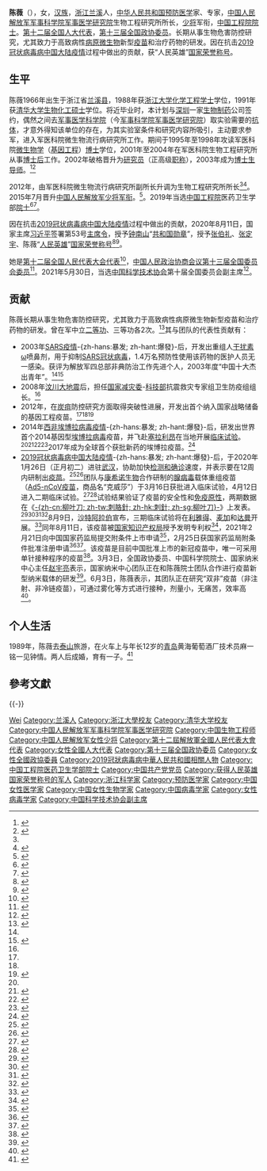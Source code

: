 {{NoteTA
|G1 = 地名
|1 = zh-cn:埃博拉;zh-tw:伊波拉;zh-hk:伊波拉;zh-sg:伊波拉;
}}
{{Infobox officeholder
| 前缀尊称 = [[中华人民共和国国家荣誉称号|人民英雄]]
| 姓名 = 陈薇
| 后缀尊称 = [[中国工程院院士|院士]]
| image_size = 300px
| 性别 = 女
| 出生日期 = {{Birth date and age|1966|02|26}}
| 出生地点 = {{PRC}}[[浙江省|浙江省]][[兰溪市|兰溪市]]
| 国籍 = {{Flagicon|CHN}} [[中华人民共和国国籍法|中国]]
| 民族 = [[汉族|汉族]]
| 语言 = [[汉语|汉语]]、[[英语|英语]]
| 公民权 = {{PRC}}
| 教育程度 = 博士研究生
| 母校 = [[浙江大学|浙江大学]] <small>学士</small><br>[[清华大学|清华大学]] <small>硕士</small><br>[[中国人民解放军|中国人民解放军]][[中国人民解放军军事医学科学院|军事医学科学院]] <small>博士</small>
| 活跃时期 = 
| 年代 = 
| 组织 = 
| 机构 = [[中国人民解放军|中国人民解放军]][[中国人民解放军军事科学院|军事科学院]][[中国人民解放军军事科学院军事医学研究院|军事医学研究院]]生物工程研究所
| 知名原因 = 针对[[严重急性呼吸道综合征冠状病毒|SARS病毒]]、[[炭疽桿菌|炭疽桿菌]]、[[埃博拉病毒屬|埃博拉病毒]]、[[严重急性呼吸系统综合征冠状病毒2|SARS病毒2型]]等高危病原体的[[疫苗|疫苗]]和药物的研发
| 研究领域 = {{le|生物防御|Biodefense}}
| 配偶 = <!-- {{Marriage|姓名|结婚年|离婚年}} -->
| 儿女 = 
| 父母 = 
| 亲属 = 
| 家族成员 = 
| 获奖 = [[立功奖章|个人二等功]]、三等功各2次
| 网站 = <!-- {{URL|example.com}} -->
| 经历 = 
| 政党 = {{CPC}}
| 头衔 = [[中国工程院|中国工程院]][[中国工程院院士|院士]]（2019年） <br />[[国家荣誉称号|人民英雄]]（2020年） 
| rank = [[File:PLA_Major_General.svg|15px]] [[中国人民解放军少将|中国人民解放军少将]]
 | battles = [[嚴重急性呼吸系統綜合症疫情|2003年SARS疫情]]<br />2014年[[西非伊波拉病毒疫症|西非埃博拉病毒疫情]]<br />[[2019冠状病毒病中国大陆疫情|2019冠状病毒病中国大陆疫情]]
 | commands = [[中国人民解放军军事科学院军事医学研究院|中国人民解放军军事科学院军事医学研究院]]生物工程研究所（所长）
}}

'''陈薇'''（{{bd|1966年|2月26日|}}），女，[[汉族|汉族]]，[[浙江省|浙江]][[兰溪县|兰溪]]人，[[中华人民共和国|中华人民共和国]][[预防医学|预防医学]]家、{{le|生物防御|Biodefense}}专家，[[中国人民解放军军事科学院军事医学研究院|中国人民解放军军事科学院军事医学研究院]]生物工程研究所所长，[[中国人民解放军少将|少将]]军衔，[[中国工程院院士|中国工程院院士]]。[[第十二届全国人民代表大会|第十二届全国人大]][[第十二届全国人民代表大会代表名单|代表]]，[[中国人民政治协商会议第十三届全国委员会|第十三届全国政协]][[中国人民政治协商会议第十三届全国委员会委员名单|委员]]。长期从事生物危害防控研究，尤其致力于高致病性[[病原微生物|病原微生物]]新型[[疫苗|疫苗]]和治疗药物的研发。因在抗击[[2019冠状病毒病中国大陆疫情|2019冠状病毒病中国大陆疫情]]过程中做出的贡献，获“人民英雄”[[国家荣誉称号|国家荣誉称号]]。

== 生平 ==
陈薇1966年出生于浙江省[[兰溪县|兰溪县]]，1988年获[[浙江大学|浙江大学]][[化学工程|化学工程]][[学士|学士]]学位，1991年获[[清华大学|清华大学]][[生物化工|生物化工]][[硕士|硕士]]学位。将近毕业时，本计划与[[深圳市|深圳]]一家[[生物制药|生物制药]]公司签约，偶然之间去[[中国人民解放军军事医学科学院|军事医学科学院]]（今[[中国人民解放军军事科学院|军事科学院]][[中国人民解放军军事科学院军事医学研究院|军事医学研究院]]）取实验需要的[[抗体|抗体]]，才意外得知该单位的存在，为其实验室条件和研究内容所吸引，主动要求参军，进入军医科院微生物流行病研究所工作。期间于1995年至1998年攻读军医科院[[微生物学|微生物学]]（[[基因工程|基因工程]]）[[博士|博士]]学位，2001年至2004年在军医科院生物工程研究所从事[[博士后|博士后]]工作。2002年破格晋升为[[研究员|研究员]]（正高级[[职称|职称]]），2003年成为[[博士導師|博士生导师]]。<ref name="thesis">{{cite thesis |author=陈薇|title=重组炭疽毒素的表达和毒素抑制剂的探索研究|year=2004|institution=中国人民解放军军事医学科学院|degree=生物学博士后}}</ref><ref name="CW">{{cite web|title=认准的路就要坚定地走下去:在清华大学2012年夏季研究生毕业典礼上的发言|url=https://www.tsinghua.edu.cn/publish/thunews/10303/2012/20120703151311406134283/20120703151311406134283_.html|accessdate=2020-02-09|author=陈薇|date=2012-07-03|publisher=清华大学|archiveurl=https://web.archive.org/web/20180811210058/http://www.tsinghua.edu.cn/publish/thunews/10303/2012/20120703151311406134283/20120703151311406134283_.html|archivedate=2018-08-11|dead-url=no}}</ref>

2012年，由军医科院微生物流行病研究所副所长升调为生物工程研究所所长<ref name="CW" /><ref>{{cite web|title=中国青年女科学家奖之陈薇|url=http://lady.163.com/11/1205/14/7KH2IIVG002626I3.html|date=2011-12-05|publisher=网易|archiveurl=https://web.archive.org/web/20200221115926/http://lady.163.com/11/1205/14/7KH2IIVG002626I3.html|archivedate=2020-02-21|dead-url=no|access-date=2020-02-09}}</ref>。2015年7月晋升[[中国人民解放军|中国人民解放军]][[中国人民解放军少将|少将]][[中国人民解放军军衔|军衔]]。<ref>{{cite journal|title=坚守公共卫生安全一线的女少将|author=姜天海|journal=科学新闻|issue=02|year=2016|page=68-69}}</ref>。2019年当选[[中国工程院|中国工程院]]医药卫生学部[[中国工程院院士|院士]]<ref>{{cite web|title=中国工程院2019年院士增选结果|url=http://www.cae.cn/cae/html/main/col323/2019-11/22/20191122095745643268594_1.html|accessdate=2020-02-09|date=2019-11-22|publisher=中国工程院|archiveurl=https://web.archive.org/web/20191128053136/http://www.cae.cn/cae/html/main/col323/2019-11/22/20191122095745643268594_1.html|archivedate=2019-11-28|dead-url=no}}</ref><ref>{{cite web|title=院士名单 陈薇|url=http://www.cae.cn/cae/html/main/colys/41005183.html|accessdate=2020-08-11|publisher=中国工程院|archiveurl=https://web.archive.org/web/20200814120549/http://www.cae.cn/cae/html/main/colys/41005183.html|archivedate=2020-08-14|dead-url=no}}</ref>。

因在抗击[[2019冠状病毒病中国大陆疫情|2019冠状病毒病中国大陆疫情]]过程中做出的贡献，2020年8月11日，国家主席[[习近平|习近平]]签署第53号[[中华人民共和国主席令|主席令]]，授予[[钟南山|钟南山]]“[[共和国勋章|共和国勋章]]”，授予[[张伯礼|张伯礼]]、[[张定宇_(1963年)|张定宇]]、陈薇“[[人民英雄|人民英雄]]”[[国家荣誉称号|国家荣誉称号]]<ref name=f1>{{cite web |title=中华人民共和国主席令 |url= http://paper.people.com.cn/rmrb/html/2020-08/12/nw.D110000renmrb_20200812_2-04.htm |access-date=2021-03-07|work=[[人民日报|人民日报]]}}</ref><ref>{{cite web|title=国家主席习近平签署主席令 授予在抗击新冠肺炎疫情斗争中作出杰出贡献的人士国家勋章和国家荣誉称号|url=http://www.gov.cn/xinwen/2020-08/11/content_5534120.htm|date=2020-08-11|publisher=中华人民共和国中央人民政府|agency=新华社|archiveurl=https://web.archive.org/web/20200814121403/http://www.gov.cn/xinwen/2020-08/11/content_5534120.htm|archivedate=2020-08-14|dead-url=no|access-date=2020-08-11}}</ref>。

她是[[第十二届全国人民代表大会|第十二届全国人民代表大会]][[第十二届全国人民代表大会代表名单|代表]]<ref>{{cite web|title=中华人民共和国第十二届全国人民代表大会代表名单|url=http://www.npc.gov.cn/npc/c12489/201302/e136a65842d94a10b1fea1cadd541636.shtml|accessdate=2020-02-09|date=2013-02-27|publisher=全国人大网|archiveurl=https://web.archive.org/web/20200221120053/http://www.npc.gov.cn/npc/c12489/201302/e136a65842d94a10b1fea1cadd541636.shtml|archivedate=2020-02-21|dead-url=yes}}</ref>，[[中国人民政治协商会议第十三届全国委员会|中国人民政治协商会议第十三届全国委员会]][[中国人民政治协商会议第十三届全国委员会委员名单|委员]]<ref>{{Cite web|title=中国人民政治协商会议第十三届全国委员会委员名单|url=http://www.cppcc.gov.cn/zxww/2019/03/02/ARTI1551523795257387.shtml|accessdate=2020-02-09|date=2019-03-02|publisher=中国政协网|archiveurl=https://web.archive.org/web/20190730073904/http://www.cppcc.gov.cn/zxww/2019/03/02/ARTI1551523795257387.shtml|archivedate=2019-07-30|dead-url=no}}</ref>。2021年5月30日，当选[[中国科学技术协会|中国科学技术协会]]第十届全国委员会副主席<ref>{{cite news |author1=温竞华 |title=万钢连任中国科协第十届主席 陈薇、黄璐琦等当选副主席 |url=http://www.xinhuanet.com/2021-05/30/c_1127510465.htm |accessdate=2021-06-01 |work=新华网 |date=2021-05-30 |archive-date=2021-06-02 |archive-url=https://web.archive.org/web/20210602213442/http://www.xinhuanet.com/2021-05/30/c_1127510465.htm |dead-url=no }}</ref>。

== 贡献 ==
陈薇长期从事生物危害防控研究，尤其致力于高致病性病原微生物新型疫苗和治疗药物的研发。曾在军中立[[立功奖章|二等功]]、三等功各2次。<ref>{{cite news|title=习主席祝愿她在医学尖端领域取得更大成绩|location=北京|publisher=解放军报|url=http://www.81.cn/jfjbmap/content/2016-05/03/content_143370.htm|date=2016-05-03|author=庄颖娜,徐叶青,花晓|archiveurl=https://web.archive.org/web/20200221120514/http://www.81.cn/jfjbmap/content/2016-05/03/content_143370.htm|archivedate=2020-02-21|dead-url=no|accessdate=2020-02-09}}</ref>其与团队的代表性贡献有：

* 2003年[[嚴重急性呼吸系統綜合症疫情|SARS疫情]]-{zh-hans:暴发; zh-hant:爆發}-后，开发出重组人[[干扰素|干扰素]]ω喷鼻剂，用于抑制[[严重急性呼吸道综合征冠状病毒|SARS冠状病毒]]，1.4万名预防性使用该药物的医护人员无一感染。获评为解放军四总部非典防治工作先进个人，2003年度“中国十大杰出青年”。<ref name="CW" /><ref name="SLF">{{cite news|title=纤手铸造生物防控坚盾|location=北京|publisher=解放军报|url=http://www.81.cn/jfjbmap/content/2018-06/02/content_207615.htm|date=2018-06-02|authors=邵龙飞、庄颖娜、曲鸣明|archiveurl=https://web.archive.org/web/20200221120632/http://www.81.cn/jfjbmap/content/2018-06/02/content_207615.htm|archivedate=2020-02-21|dead-url=no|accessdate=2020-02-09}}</ref>
* 2008年[[汶川大地震|汶川大地震]]后，担任[[国家减灾委员会|国家减灾委]]-[[中华人民共和国科学技术部|科技部]]抗震救灾专家组卫生防疫组组长。<ref name="SLF" />
* 2012年，在[[炭疽|炭疽]]防控研究方面取得突破性进展，开发出首个纳入国家战略储备的基因工程疫苗。<ref name="CW" /><ref name="SLF" /><ref name="QMM">{{cite journal|title=前瞻与坚守,创新与突破——访2014基因型埃博拉疫苗研发团队领军人陈薇 |author=曲鸣明|journal=生物技术通讯|issue=01|year=2017|volume=28|page=1-7}}</ref>
* 2014年[[西非伊波拉病毒疫症|西非埃博拉病毒疫情]]-{zh-hans:暴发; zh-hant:爆發}-后，研发出世界首个2014基因型[[埃博拉病毒|埃博拉病毒]]疫苗，并飞赴[[塞拉利昂|塞拉利昂]]在当地开展[[临床试验|临床试验]]。<ref name="QMM" /><ref>{{Cite journal|title=Safety and immunogenicity of a novel recombinant adenovirus type-5 vector-based Ebola vaccine in healthy adults in China: preliminary report of a randomised, double-blind, placebo-controlled, phase 1 trial|url=https://www.thelancet.com/journals/lancet/article/PIIS0140-6736(15)60553-0/abstract|last=Zhu|first=Feng-Cai|last2=Hou|first2=Li-Hua|date=2015-06-06|journal=The Lancet|issue=9984|doi=10.1016/S0140-6736(15)60553-0|volume=385|pages=2272–2279|language=en|issn=0140-6736|pmid=25817373|last3=Li|first3=Jing-Xin|last4=Wu|first4=Shi-Po|last5=Liu|first5=Pei|last6=Zhang|first6=Gui-Rong|last7=Hu|first7=Yue-Mei|last8=Meng|first8=Fan-Yue|last9=Xu|first9=Jun-Jie}}</ref><ref>{{Cite journal|title=Safety and immunogenicity of a recombinant adenovirus type-5 vector-based Ebola vaccine in healthy adults in Sierra Leone: a single-centre, randomised, double-blind, placebo-controlled, phase 2 trial|url=https://www.thelancet.com/journals/lancet/article/PIIS0140-6736(16)32617-4/abstract|last=Zhu|first=Feng-Cai|last2=Wurie|first2=Alie H.|date=2017-02-11|journal=The Lancet|issue=10069|doi=10.1016/S0140-6736(16)32617-4|volume=389|pages=621–628|language=en|issn=0140-6736|pmid=28017399|last3=Hou|first3=Li-Hua|last4=Liang|first4=Qi|last5=Li|first5=Yu-Hua|last6=Russell|first6=James B. W.|last7=Wu|first7=Shi-Po|last8=Li|first8=Jing-Xin|last9=Hu|first9=Yue-Mei}}</ref><ref>{{Cite journal|title=Immunity duration of a recombinant adenovirus type-5 vector-based Ebola vaccine and a homologous prime-boost immunisation in healthy adults in China: final report of a randomised, double-blind, placebo-controlled, phase 1 trial|url=https://www.thelancet.com/journals/langlo/article/PIIS2214-109X(16)30367-9/abstract|last=Li|first=Jing-Xin|last2=Hou|first2=Li-Hua|date=2017-03-01|journal=The Lancet Global Health|issue=3|doi=10.1016/S2214-109X(16)30367-9|volume=5|pages=e324–e334|language=en|pmid=28017642|last3=Meng|first3=Fan-Yue|last4=Wu|first4=Shi-Po|last5=Hu|first5=Yue-Mei|last6=Liang|first6=Qi|last7=Chu|first7=Kai|last8=Zhang|first8=Zhe|last9=Xu|first9=Jun-Jie|issn=2214-109X}}</ref>2017年成为全球首个获批新药的埃博拉疫苗。<ref>{{cite web|title=全球首个获批新药的埃博拉疫苗诞生记|url=http://news.sciencenet.cn/htmlnews/2017/10/392365.shtm|accessdate=2020-02-09|author=甘晓|date=2017-10-29|website=科学网|archiveurl=https://web.archive.org/web/20190716194645/http://news.sciencenet.cn/htmlnews/2017/10/392365.shtm|archivedate=2019-07-16|dead-url=no}}</ref>
* [[2019冠状病毒病|2019冠状病毒病]][[2019冠状病毒病中国大陆疫情|中国大陆疫情]]-{zh-hans:暴发; zh-hant:爆發}-后，于2020年1月26日（正月初二）进驻[[武汉|武汉]]，协助加快[[2019冠状病毒病检测|检测和确诊]]速度，并表示要在12周内研制出[[2019冠状病毒病疫苗|疫苗]]。<ref>{{cite news|title=军队专家组深入疫区进行科研攻关|location=北京|publisher=解放军报|url=http://www.81.cn/jfjbmap/content/2020-01/31/content_253028.htm|date=2020-01-31|author=孙兴维,张振威|archiveurl=https://web.archive.org/web/20200221120706/http://www.81.cn/jfjbmap/content/2020-01/31/content_253028.htm|archivedate=2020-02-21|dead-url=no|accessdate=2020-02-09}}</ref><ref>{{cite web|title=疫情拐点将到？陈薇院士：最坏打算，最充分方案，最长期奋战！|url=http://news.sciencenet.cn/htmlnews/2020/2/435299.shtm|author=李晨阳|date=2020-02-01|publisher=中国科学报社|archiveurl=https://web.archive.org/web/20200221120752/http://news.sciencenet.cn/htmlnews/2020/2/435299.shtm|archivedate=2020-02-21|dead-url=no|access-date=2020-02-09}}</ref>团队与[[康希诺生物|康希诺生物]]合作研制的[[腺病毒|腺病毒]]载体重组疫苗（[[克威莎2019冠状病毒病疫苗|Ad5-nCoV疫苗]]，商品名“克威莎”）于3月16日获批进入临床试验，4月12日进入二期临床试验。<ref>{{cite news|title=重组新冠疫苗获批启动临床试验|location=北京|publisher=解放军报|url=http://www.81.cn/jfjbmap/content/2020-03/18/content_256774.htm|date=2020-03-18|author=孙兴维,邵龙飞|accessdate=2020-04-18|archiveurl=https://web.archive.org/web/20200720104043/http://www.81.cn/jfjbmap/content/2020-03/18/content_256774.htm|archivedate=2020-07-20|dead-url=no}}</ref><ref>{{cite news|title=我国腺病毒载体重组新冠病毒疫苗率先进入二期临床试验|location=北京|publisher=解放军报|url=http://www.81.cn/jfjbmap/content/2020-04/15/content_258974.htm|date=2020-04-15|author=张振威,邵龙飞|accessdate=2020-04-18|archiveurl=https://web.archive.org/web/20200720104731/http://www.81.cn/jfjbmap/content/2020-04/15/content_258974.htm|archivedate=2020-07-20|dead-url=no}}</ref>试验结果验证了疫苗的安全性和[[免疫原性|免疫原性]]，两期数据在《[[柳葉刀_(雜誌)|-{zh-cn:柳叶刀; zh-tw:刺胳針; zh-hk:刺針; zh-sg:柳叶刀}-]]》上发表。<ref>{{Cite journal|title=Safety, tolerability, and immunogenicity of a recombinant adenovirus type-5 vectored COVID-19 vaccine: a dose-escalation, open-label, non-randomised, first-in-human trial|url=https://www.thelancet.com/journals/lancet/article/PIIS0140-6736(20)31208-3/abstract|last=Zhu|first=Feng-Cai|last2=Li|first2=Yu-Hua|date=2020-06-13|journal=The Lancet|issue=10240|doi=10.1016/S0140-6736(20)31208-3|volume=395|pages=1845–1854|language=en|issn=0140-6736|pmid=32450106|last3=Guan|first3=Xu-Hua|last4=Hou|first4=Li-Hua|last5=Wang|first5=Wen-Juan|last6=Li|first6=Jing-Xin|last7=Wu|first7=Shi-Po|last8=Wang|first8=Bu-Sen|last9=Wang|first9=Zhao}}</ref><ref>{{cite journal|title=Safety, tolerability, and immunogenicity of a recombinant adenovirus type-5 vectored COVID-19 vaccine: a dose-escalation, open-label, non-randomised, first-in-human trial|url=https://linkinghub.elsevier.com/retrieve/pii/S0140673620312083|last=Zhu|first=Feng-Cai|last2=Li|first2=Yu-Hua|date=2020-06|journal=The Lancet|issue=10240|doi=10.1016/S0140-6736(20)31208-3|volume=395|pages=1845–1854|language=en|pmc=PMC7255193|pmid=32450106|last3=Guan|first3=Xu-Hua|last4=Hou|first4=Li-Hua|last5=Wang|first5=Wen-Juan|last6=Li|first6=Jing-Xin|last7=Wu|first7=Shi-Po|last8=Wang|first8=Bu-Sen|last9=Wang|first9=Zhao|access-date=2021-01-21|archive-date=2021-01-23|archive-url=https://web.archive.org/web/20210123063621/https://linkinghub.elsevier.com/retrieve/pii/S0140673620312083|dead-url=no}}</ref><ref>{{Cite journal|title=Immunogenicity and safety of a recombinant adenovirus type-5-vectored COVID-19 vaccine in healthy adults aged 18 years or older: a randomised, double-blind, placebo-controlled, phase 2 trial|url=https://www.thelancet.com/journals/lancet/article/PIIS0140-6736(20)31605-6/abstract|last=Zhu|first=Feng-Cai|last2=Guan|first2=Xu-Hua|date=2020-08-15|journal=The Lancet|issue=10249|doi=10.1016/S0140-6736(20)31605-6|volume=396|pages=479–488|language=en|issn=0140-6736|pmid=32702299|last3=Li|first3=Yu-Hua|last4=Huang|first4=Jian-Ying|last5=Jiang|first5=Tao|last6=Hou|first6=Li-Hua|last7=Li|first7=Jing-Xin|last8=Yang|first8=Bei-Fang|last9=Wang|first9=Ling}}</ref><ref>{{cite news|title=新冠疫苗Ⅱ期临床试验取得进展|location=北京|publisher=解放军报|url=http://www.81.cn/jfjbmap/content/2020-07/22/content_266644.htm|date=2020-07-22|author=邵龙飞,张振威|accessdate=2020-08-11|archivedate=2020-08-14|archiveurl=https://web.archive.org/web/20200814122008/http://www.81.cn/jfjbmap/content/2020-07/22/content_266644.htm|dead-url=no}}</ref>8月9日，[[沙特阿拉伯|沙特阿拉伯]]{{le|沙特阿拉伯卫生部|Ministry of Health (Saudi Arabia)|卫生部}}宣布，三期临床试验将在[[利雅得|利雅得]]、[[麦加|麦加]]和[[达曼_(沙特阿拉伯)|达曼]]开展。<ref>{{cite news|url=https://www.moh.gov.sa/en/Ministry/MediaCenter/News/Pages/News-2020-08-08-003.aspx|date=2020-08-08|title=MOH: Our Research Continues, New COVID-19 Vaccine Trials to Be Conducted|publisher=沙特阿拉伯卫生部|language=en|accessdate=2020-08-14|archivedate=2020-08-10|archiveurl=https://web.archive.org/web/20200810133446/https://www.moh.gov.sa/en/Ministry/MediaCenter/News/Pages/News-2020-08-08-003.aspx|dead-url=no}}</ref>同年8月11日，该疫苗被[[国家知识产权局|国家知识产权局]]授予发明专利权<ref>{{cite news|url=http://news.ynet.com/2020/08/16/2803023t70.html|title=国内首个！陈薇院士团队新冠疫苗获得专利|work=[[北京青年报|北京青年报]]|date=2020-08-16|accessdate=2020-08-16}}</ref>，2021年2月21日向中国国家药监局提交附条件上市申请<ref>{{cite news |author1=李潇潇 |title=陈薇院士团队与康希诺生物新冠疫苗附条件上市申请获受理 |url=https://finance.sina.com.cn/chanjing/cyxw/2021-02-24/doc-ikftpnny9437688.shtml |accessdate=2021-02-24 |work=澎湃新闻 |date=2021-02-24}}</ref>，2月25日获国家药监局附条件批准注册申请<ref>{{cite news|url=http://news.cri.cn/20210225/db2cd084-91cc-b0d7-c1d0-a2802309ef33.html|title=国家药监局附条件批准两家公司新冠疫苗注册申请|publisher=中央广电总台央视新闻客户端|date=2021-02-25|accessdate=2021-02-25}}</ref><ref>{{cite news |title=中国国家药监局附条件批准国药集团武汉和康希诺两公司新冠疫苗注册申请 |url=https://cn.reuters.com/article/china-covid19-vaccines-approval-0225-thu-idCNKBS2AQ066}}</ref>。该疫苗是目前中国批准上市的新冠疫苗中，唯一可采用单针接种程序的疫苗<ref>{{cite web|title=国内首个单针接种的新冠疫苗获批上市 |url=https://www.bjnews.com.cn/detail/161434174815958.html|accessdate=2021-02-26|work=新京报 - 好新闻，无止境}}</ref>。3月3日，全国政协委员、中国科学院院士、国家纳米中心主任[[赵宇亮|赵宇亮]]表示，国家纳米中心团队正在和陈薇院士团队合作进行疫苗新型纳米载体的研发<ref>{{cite news |title=陈薇、钟南山团队均已部署新型疫苗研发 |url=https://www.chinanews.com/gn/2021/03-06/9426040.shtml |accessdate=2021-03-07 |work=科技日报微信公众号 |date=2021-03-06 |archive-date=2021-03-10 |archive-url=https://web.archive.org/web/20210310164014/http://www.chinanews.com/gn/2021/03-06/9426040.shtml |dead-url=no }}</ref>。6月3日，陈薇表示，其团队正在研究“双非”疫苗（非注射、非冷链疫苗），可通过雾化等方式进行接种，剂量小，无痛苦，效率高<ref>{{Cite web|title=陈薇院士：雾化吸入式新冠疫苗正在申请紧急使用|url=http://www.thepaper.cn/newsDetail_forward_12976525|access-date=2021-06-08|date=2021-06-03|publisher=澎湃新闻|archive-date=2021-06-08|archive-url=https://web.archive.org/web/20210608151049/http://www.thepaper.cn/newsDetail_forward_12976525|dead-url=no}}</ref>。<!--部分中国大陆以外的媒体报道陈薇已接手武汉病毒研究所，但消息来源都非常不明确，部分显示是微博豆瓣用户，部分则称“综合中媒”，亦不明确何谓“接手”。若没有“有明确消息来源”的报道，请勿添加相关内容。-->

== 个人生活 ==
1989年，陈薇去[[泰山|泰山]]旅游，在火车上与年长12岁的[[青岛市|青岛]]黄海葡萄酒厂技术员麻一铭一见钟情。两人后成婚，育有一子。<ref>{{cite journal|title=科学家陈薇：我相信爱情|author=苏容|url=http://www.womenofchina.com/2012/0308/131.shtml|journal=中国妇女|accessdate=2020-03-03|issue=1|year=2012|page=14-15|archiveurl=https://web.archive.org/web/20200303221936/http://www.womenofchina.com/2012/0308/131.shtml|archivedate=2020-03-03|dead-url=no}}</ref>

== 參考文獻 ==
{{Reflist}}

{{-}}
{{国家荣誉称号获得者}}
{{中国工程院医药卫生学部院士}}
{{中国医学科学院学术咨询委员会基础医学与生物学部学部委员}}
{{2019冠狀病毒病中國大陸疫情}}

{{Authority control}}
{{DEFAULTSORT:Chen陈}}
[[Category:陈姓|Wei]]
[[Category:兰溪人|Category:兰溪人]]
[[Category:浙江大學校友|Category:浙江大學校友]]
[[Category:清华大学校友|Category:清华大学校友]]
[[Category:中国人民解放军军事科学院军事医学研究院|Category:中国人民解放军军事科学院军事医学研究院]]
[[Category:中国生物工程师|Category:中国生物工程师]]
[[Category:中国人民解放军女性少将|Category:中国人民解放军女性少将]]
[[Category:第十二屆解放軍全國人民代表大會代表|Category:第十二屆解放軍全國人民代表大會代表]]
[[Category:女性全國人大代表|Category:女性全國人大代表]]
[[Category:第十三届全国政协委员|Category:第十三届全国政协委员]]
[[Category:女性全國政協委員|Category:女性全國政協委員]]
[[Category:2019冠狀病毒病中華人民共和國相關人物|Category:2019冠狀病毒病中華人民共和國相關人物]]
[[Category:中国工程院医药卫生学部院士|Category:中国工程院医药卫生学部院士]]
[[Category:中国共产党党员|Category:中国共产党党员]]
[[Category:获得人民英雄国家荣誉称号的军人|Category:获得人民英雄国家荣誉称号的军人]]
[[Category:浙江科学家|Category:浙江科学家]]
[[Category:预防医学家|Category:预防医学家]]
[[Category:中国女性医学家|Category:中国女性医学家]]
[[Category:中国女性生物学家|Category:中国女性生物学家]]
[[Category:中国病毒学家|Category:中国病毒学家]]
[[Category:女性病毒学家|Category:女性病毒学家]]
[[Category:中国科学技术协会副主席|Category:中国科学技术协会副主席]]